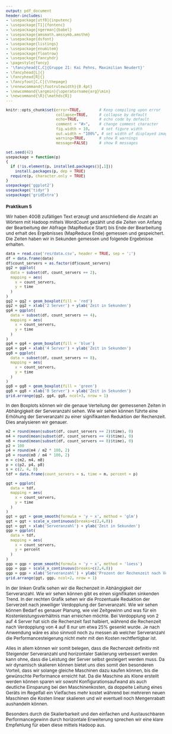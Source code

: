 ```yaml
---
output: pdf_document
header-includes: 
- \usepackage[utf8]{inputenc}
- \usepackage[T1]{fontenc}
- \usepackage[ngerman]{babel}
- \usepackage{amsmath,amssymb,amsthm}
- \usepackage{dsfont}
- \usepackage{listings}
- \usepackage{enumitem}
- \usepackage{floatrow}
- \usepackage{fancyhdr}
- \pagestyle{fancy}
- '\fancyhead[C,C]{Gruppe 21: Kai Pehns, Maximilian Neudert}'
- \fancyhead[L]{}
- \fancyhead[R]{}
- \fancyfoot[C,C]{\thepage}
- \renewcommand{\footrulewidth}{0.4pt}
- \newcommand{\argmin}{\operatorname{arg}\min}
- \newcommand{\R}{\mathds{R}}
---
```


<style type="text/css">
body{
  font-size: 12px;
}
h1 {
  font-size: 18px;
}
h1 {
  font-size: 14px;
}
h1 {
  font-size: 12px;
}
</style>

```r
knitr::opts_chunk$set(error=TRUE,        # Keep compiling upon error
                      collapse=TRUE,     # collapse by default
                      echo=TRUE,         # echo code by default
                      comment = "#>",    # change comment character
                      fig.width = 10,     # set figure width
                      out.width = "100%", # set width of displayed images
                      warning=TRUE,      # show R warnings
                      message=FALSE)     # show R messages
```

<!---** Hochschule Darmstadt | Studiengang Data Science | Sommersemester 2019 **--->

```r
set.seed(42)
usepackage = function(p) 
{
  if (!is.element(p, installed.packages()[,1]))
    install.packages(p, dep = TRUE)
  require(p, character.only = TRUE)
}
usepackage('ggplot2')
usepackage('tidyr')
usepackage('gridExtra')
```

# Praktikum 5

Wir haben 40GB zufälligen Text erzeugt und anschließend die Anzahl an Wörtern mit Hadoop mittels WordCount gezählt und die Zeiten von Anfang der Bearbeitung der Abfrage (MapReduce Start) bis Ende der Bearbeitung und erhalt des Ergebnisses (MapReduce Ende) gemessen und gespeichert.
Die Zeiten haben wir in Sekunden gemessen und folgende Ergebnisse erhalten.

```r
data = read.csv('res/data.csv', header = TRUE, sep = ';')
df = data.frame(data)
df$count_servers = as.factor(df$count_servers)
gg2 = ggplot(
  data = subset(df, count_servers == 2),
  mapping = aes(
    x = count_servers,
    y = time
  )
)
gg2 = gg2 + geom_boxplot(fill = 'red')
gg2 = gg2 + xlab('2 Server') + ylab('Zeit in Sekunden')
gg4 = ggplot(
  data = subset(df, count_servers == 4),
  mapping = aes(
    x = count_servers,
    y = time
  )
)
gg4 = gg4 + geom_boxplot(fill = 'blue')
gg4 = gg4 + xlab('4 Server') + ylab('Zeit in Sekunden')
gg8 = ggplot(
  data = subset(df, count_servers == 8),
  mapping = aes(
    x = count_servers,
    y = time
  )
)
gg8 = gg8 + geom_boxplot(fill = 'green')
gg8 = gg8 + xlab('8 Server') + ylab('Zeit in Sekunden')
grid.arrange(gg2, gg4, gg8, ncol=3, nrow = 1)
```

In den Boxplots können wir die genaue Verteilung der gemessenen Zeiten in Abhängigkeit der Serveranzahl sehen. Wie wir sehen können führte eine Erhöhung der Serveranzahl zu einer signifikanten Reduktion der Rechenzeit. Dies analysieren wir genauer.

```r
m2 = round(mean(subset(df, count_servers == 2)$time), 0)
m4 = round(mean(subset(df, count_servers == 4)$time), 0)
m8 = round(mean(subset(df, count_servers == 8)$time), 0)
p2 = 100
p4 = round(m4 / m2 * 100, 2)
p8 = round(m8 / m4 * 100, 2)
m = c(m2, m4, m8)
p = c(p2, p4, p8)
s = c(2, 4, 8)
tdf = data.frame(count_servers = s, time = m, percent = p)
```

```r
ggt = ggplot(
  data = tdf,
  mapping = aes(
    x = count_servers,
    y = time
  )
)
ggt = ggt + geom_smooth(formula = 'y ~ x', method = 'glm')
ggt = ggt + scale_x_continuous(breaks=c(2,4,8))
ggt = ggt + xlab('Serveranzahl') + ylab('Zeit in Sekunden')
ggp = ggplot(
  data = tdf,
  mapping = aes(
    x = count_servers,
    y = percent
  )
)
ggp = ggp + geom_smooth(formula = 'y ~ x', method = 'loess')
ggp = ggp + scale_x_continuous(breaks=c(2,4,8))
ggp = ggp + xlab('Serveranzahl') + ylab('Prozent der Rechenzeit nach Verdopplung der Serveranzahl')
grid.arrange(ggt, ggp, ncol=2, nrow = 1)
```

In der linken Grafik sehen wir die Rechenzeit in Abhängigkeit der Serveranzahl. Wie wir sehen können gibt es einen signifikaten sinkenden Trend.
In der rechten Grafik sehen wir die Prozentuale Reduktion der Serverzeit nach jeweiliger Verdopplung der Serveranzahl. Wie wir sehen können Bedarf es genauer Planung, wie viel Zeitgewinn und was für ein Kostenleistungsverhältnis man erreichen möchte. Bei Verdopplung von 2 auf 4 Server hat sich die Rechenzeit fast halbiert, während die Rechenzeit nach Verdopplung von 4 auf 8 nur um etwa 25% gesenkt wurde.
Je nach Anwendung wäre es also sinnvoll noch zu messen ab welcher Serveranzahl die Performancesteigerung nicht mehr mit den Kosten rechtfertigbar ist.

Alles in allem können wir somit belegen, dass die Rechenzeit definitiv mit Steigender Serveranzahl und horizontaler Saklierung verbessert werden kann ohne, dass die Leistung der Server selbst gesteigert werden muss. Da wir dynamisch skalieren können bietet uns dies somit den besonderen Vorteil, dass wir solange gleiche Maschinen dazu kaufen können, bis die gewünschte Performance erreicht hat. Da die Maschine als Klone erstellt werden können sparen wir sowohl Konfigurationsaufwand als auch deutliche Einsparung bei den Maschinenkosten, da doppelte Leitung eines Geräts im Regelfall ein Vielfaches mehr kostet während bei mehreren neuen Maschinen die Kosten linear skalieren und wir eventuell noch Mengenrabatt aushandeln können.

Besonders durch die Skalierbarkeit und den einfachen und Austauschbaren Performancegewinn durch horizontale Erweiterung sprechen wir eine klare Empfehlung für eben diese mittels Hadoop aus.



